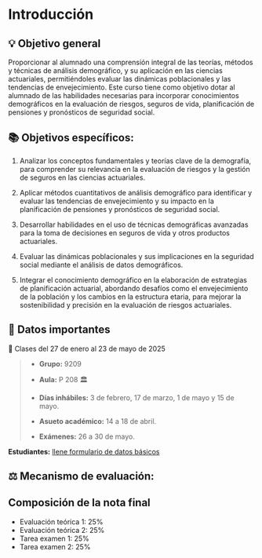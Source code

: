 # Introducción {.unnumbered}

## 💡 Objetivo general {.unnumbered}

Proporcionar al alumnado una comprensión integral de las teorías, métodos y técnicas de análisis demográfico, y su aplicación en las ciencias actuariales, permitiéndoles evaluar las dinámicas poblacionales y las tendencias de envejecimiento. Este curso tiene como objetivo dotar al alumnado de las habilidades necesarias para incorporar conocimientos demográficos en la evaluación de riesgos, seguros de vida, planificación de pensiones y pronósticos de seguridad social.

## 📚 Objetivos específicos:

1.  Analizar los conceptos fundamentales y teorías clave de la demografía, para comprender su relevancia en la evaluación de riesgos y la gestión de seguros en las ciencias actuariales.

2.  Aplicar métodos cuantitativos de análisis demográfico para identificar y evaluar las tendencias de envejecimiento y su impacto en la planificación de pensiones y pronósticos de seguridad social.

3.  Desarrollar habilidades en el uso de técnicas demográficas avanzadas para la toma de decisiones en seguros de vida y otros productos actuariales.

4.  Evaluar las dinámicas poblacionales y sus implicaciones en la seguridad social mediante el análisis de datos demográficos.

5.  Integrar el conocimiento demográfico en la elaboración de estrategias de planificación actuarial, abordando desafíos como el envejecimiento de la población y los cambios en la estructura etaria, para mejorar la sostenibilidad y precisión en la evaluación de riesgos actuariales.

## 📑 Datos importantes {.unnumbered}

️📆 Clases del 27 de enero al 23 de mayo de 2025

> -   **Grupo:** 9209
>
> -   **Aula:** P 208 🏛
>
> -   **Días inhábiles:** 3 de febrero, 17 de marzo, 1 de mayo y 15 de mayo.
>
> -   **Asueto académico:** 14 a 18 de abril.
>
> -   **Exámenes:** 26 a 30 de mayo.

**Estudiantes:** [llene formulario de datos básicos](https://docs.google.com/forms/d/e/1FAIpQLSezV3oSD5EBbmbm8KI2T6XW7LvieSlGcC9RfrLYRbDqcN-CCw/viewform?usp=sharing)



## ⚖️ Mecanismo de evaluación: {.unnumbered}

::: callout-note
## Composición de la nota final

-   Evaluación teórica 1: 25%
-   Evaluación teórica 2: 25%
-   Tarea examen 1: 25%
-   Tarea examen 2: 25%
:::
